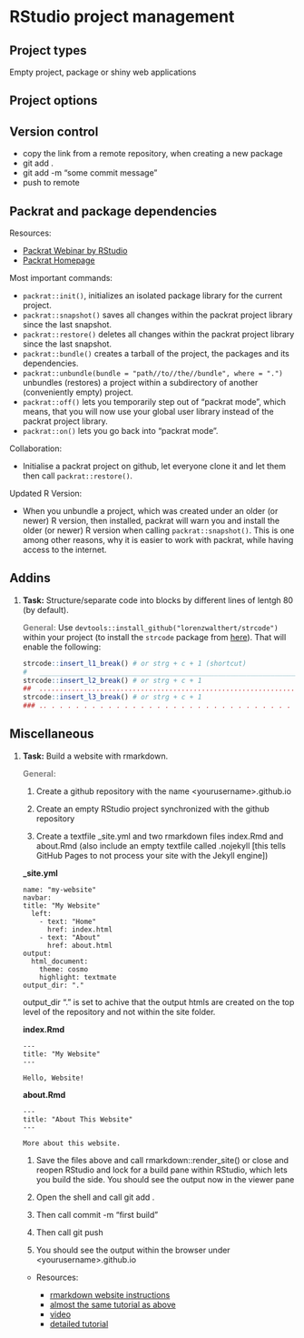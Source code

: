 # RStudio project management

## Project types

Empty project, package or shiny web applications

## Project options



## Version control

* copy the link from a remote repository, when creating a new package
* git add .
* git add -m "some commit message"
* push to remote

## Packrat and package dependencies

Resources: 

* [Packrat Webinar by RStudio](https://www.rstudio.com/resources/webinars/managing-package-dependencies-in-r-with-packrat/)
* [Packrat Homepage](https://rstudio.github.io/packrat/)
    
Most important commands:

* `packrat::init()`, initializes an isolated package library for the current project.
* `packrat::snapshot()` saves all changes within the packrat project library since the last snapshot.
* `packrat::restore()` deletes all changes within the packrat project library since the last snapshot.
* `packrat::bundle()` creates a tarball of the project, the packages and its dependencies.
* `packrat::unbundle(bundle = "path//to//the//bundle", where = ".")` unbundles (restores) a project within a subdirectory of another (conveniently empty) project.
* `packrat::off()` lets you temporarily step out of "packrat mode", which means, that you will now use your global user library instead of the packrat project library.
* `packrat::on()` lets you go back into "packrat mode".

Collaboration:

* Initialise a packrat project on github, let everyone clone it and let them then call `packrat::restore()`.

Updated R Version:

* When you unbundle a project, which was created under an older (or newer) R version, then installed, packrat will warn you and install the older (or newer) R version when calling `packrat::snapshot()`. This is one among other reasons, why it is easier to work with packrat, while having access to the internet.

## Addins

1. **Task:** Structure/separate code into blocks by different lines of lentgh 80 (by default).

    __<span style="color:grey">General:</span>__ Use `devtools::install_github("lorenzwalthert/strcode")` within your project (to install the `strcode` package from [here](https://github.com/lorenzwalthert/strcode)). That will enable the following:
    
    ```r
    strcode::insert_l1_break() # or strg + c + 1 (shortcut)
    #   ____________________________________________________________________________
    strcode::insert_l2_break() # or strg + c + 1
    ##  ............................................................................
    strcode::insert_l3_break() # or strg + c + 1
    ### .. . . . . . . . . . . . . . . . . . . . . . . . . . . . . . . . . . . . . .
    ```

## Miscellaneous

1. **Task:** Build a website with rmarkdown.

    __<span style="color:grey">General:</span>__
    
    1. Create a github repository with the name \<yourusername\>.github.io
    
    1. Create an empty RStudio project synchronized with the github repository
    
    1. Create a textfile _site.yml and two rmarkdown files index.Rmd and about.Rmd (also include an empty textfile called .nojekyll [this tells GitHub Pages to not process your site with the Jekyll engine])
    
    **\_site.yml**
    
    
    ```
    name: "my-website"
    navbar:
    title: "My Website"
      left:
        - text: "Home"
          href: index.html
        - text: "About"
          href: about.html
    output:
      html_document:
        theme: cosmo
        highlight: textmate
    output_dir: "."
    ```
    output_dir "." is set to achive that the output htmls are created on the top level of the repository and not within the site folder.
    
    **index.Rmd**
    
    ```
    ---
    title: "My Website"
    ---

    Hello, Website!
    ```
    
    **about.Rmd**
    
    ```
    ---
    title: "About This Website"
    ---

    More about this website.
    ```
    
    1. Save the files above and call rmarkdown::render_site() or close and reopen RStudio and lock for a build pane within RStudio, which lets you build the side. You should see the output now in the viewer pane
    
    1. Open the shell and call git add .
    
    1. Then call commit -m "first build"
    
    1. Then call git push
    
    1. You should see the output within the browser under \<yourusername\>.github.io
    
    * Resources: 
        
        * [rmarkdown website instructions](http://rmarkdown.rstudio.com/rmarkdown_websites.html)
        * [almost the same tutorial as above](https://github.com/privefl/rmarkdown-website-template#make-your-website-with-r-markdown-in-minutes)
        * [video](https://www.youtube.com/watch?v=0GjUWgl03vA)
        * [detailed tutorial](http://nickstrayer.me/RMarkdown_Sites_tutorial/)

